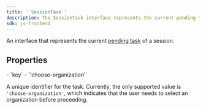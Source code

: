 ```yaml
---
title: '`SessionTask`'
description: The SessionTask interface represents the current pending task of a session.
sdk: js-frontend
---
```


An interface that represents the current [pending task](/docs/guides/secure/session-tasks) of a session.

## Properties

<Properties>
  - `key`
  - `'choose-organization'`

  A unique identifier for the task. Currently, the only supported value is `'choose-organization'`, which indicates that the user needs to select an organization before proceeding.
</Properties>
